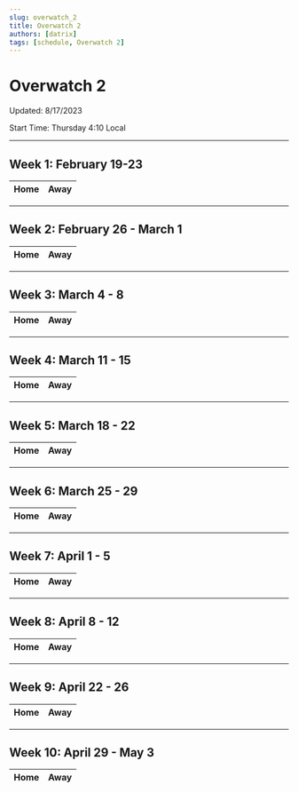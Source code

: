 ```yaml
---
slug: overwatch_2
title: Overwatch 2
authors: [datrix]
tags: [schedule, Overwatch 2]
---
```


# Overwatch 2

Updated: 8/17/2023

Start Time: Thursday 4:10 Local

---

## Week 1: February 19-23

| Home | Away |
|---|---|

---

## Week 2: February 26 - March 1

| Home | Away |
|---|---|

---

## Week 3: March 4 - 8

| Home | Away |
|---|---|

---

## Week 4: March 11 - 15

| Home | Away |
|---|---|

---

## Week 5: March 18 - 22

| Home | Away |
|---|---|

---

## Week 6: March 25 - 29

| Home | Away |
|---|---|

---

## Week 7: April 1 - 5

| Home | Away |
|---|---|

---

## Week 8: April 8 - 12

| Home | Away |
|---|---|

---

## Week 9: April 22 - 26

| Home | Away |
|---|---|

---

## Week 10: April 29 - May 3

| Home | Away |
|---|---|
